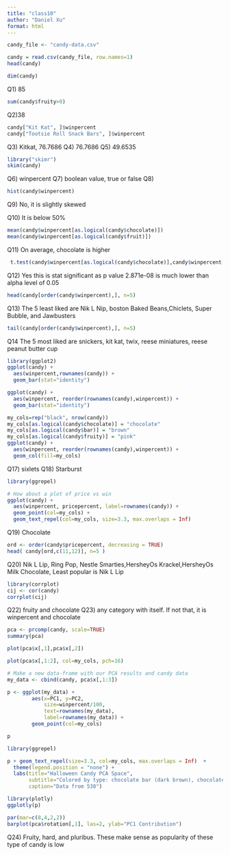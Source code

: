 ```yaml
---
title: "class10"
author: "Daniel Xu"
format: html
---
```


```r
candy_file <- "candy-data.csv"

candy = read.csv(candy_file, row.names=1)
head(candy)
```
```r
dim(candy)
```
Q1) 85
```r
sum(candy$fruity>0)
```

Q2)38 
```r
candy["Kit Kat", ]$winpercent
candy["Tootsie Roll Snack Bars", ]$winpercent
```


Q3) Kitkat, 76.7686
Q4) 76.7686
Q5) 49.6535

```r
library("skimr")
skim(candy)
```
Q6) winpercent
Q7) boolean value, true or false
Q8)
```r
hist(candy$winpercent)
```
Q9) No, it is slightly skewed

Q10) It is below 50%
```r
mean(candy$winpercent[as.logical(candy$chocolate)])
mean(candy$winpercent[as.logical(candy$fruit)])
```
Q11) On average, chocolate is higher
```r
 t.test(candy$winpercent[as.logical(candy$chocolate)],candy$winpercent[as.logical(candy$fruit)])
```

Q12) Yes this is stat significant as p value 2.871e-08 is much lower than alpha level of 0.05
```r
head(candy[order(candy$winpercent),], n=5)
```

Q13) The 5 least liked are
Nik L Nip, boston Baked Beans,Chiclets, Super Bubble, and Jawbusters
```r
tail(candy[order(candy$winpercent),], n=5)
```

Q14 The 5 most liked are snickers, kit kat, twix, reese miniatures, reese peanut butter cup
```r
library(ggplot2)
ggplot(candy) + 
  aes(winpercent,rownames(candy)) +
  geom_bar(stat="identity")
```
```r
ggplot(candy) + 
  aes(winpercent, reorder(rownames(candy),winpercent)) +
  geom_bar(stat="identity")
```
```r
my_cols=rep("black", nrow(candy))
my_cols[as.logical(candy$chocolate)] = "chocolate"
my_cols[as.logical(candy$bar)] = "brown"
my_cols[as.logical(candy$fruity)] = "pink"
ggplot(candy) + 
  aes(winpercent, reorder(rownames(candy),winpercent)) +
  geom_col(fill=my_cols) 
```
Q17) sixlets
Q18) Starburst
```r
library(ggrepel)

# How about a plot of price vs win
ggplot(candy) +
  aes(winpercent, pricepercent, label=rownames(candy)) +
  geom_point(col=my_cols) + 
  geom_text_repel(col=my_cols, size=3.3, max.overlaps = Inf)
```

Q19) Chocolate
```r
ord <- order(candy$pricepercent, decreasing = TRUE)
head( candy[ord,c(11,12)], n=5 )
```

Q20) Nik L Lip, Ring Pop, Nestle Smarties,HersheyOs Krackel,HersheyOs Milk Chocolate, Least popular is Nik L Lip

```r
library(corrplot)
cij <- cor(candy)
corrplot(cij)
```
Q22) 
fruity and chocolate
Q23) any category with itself. If not that, it is winpercent and chocolate 

```r
pca <- prcomp(candy, scale=TRUE)
summary(pca)
```
```r
plot(pca$x[,1],pca$x[,2])
```
```r
plot(pca$x[,1:2], col=my_cols, pch=16)
```
```r
# Make a new data-frame with our PCA results and candy data
my_data <- cbind(candy, pca$x[,1:3])
```

```r
p <- ggplot(my_data) + 
        aes(x=PC1, y=PC2, 
            size=winpercent/100,  
            text=rownames(my_data),
            label=rownames(my_data)) +
        geom_point(col=my_cols)

p
```
```r
library(ggrepel)

p + geom_text_repel(size=3.3, col=my_cols, max.overlaps = Inf)  + 
  theme(legend.position = "none") +
  labs(title="Halloween Candy PCA Space",
       subtitle="Colored by type: chocolate bar (dark brown), chocolate other (light brown), fruity (red), other (black)",
       caption="Data from 538")
```
```r
library(plotly)
ggplotly(p)
```
```r
par(mar=c(8,4,2,2))
barplot(pca$rotation[,1], las=2, ylab="PC1 Contribution")
```
Q24) Fruity, hard, and pluribus. These make sense as popularity of these type of candy is low
